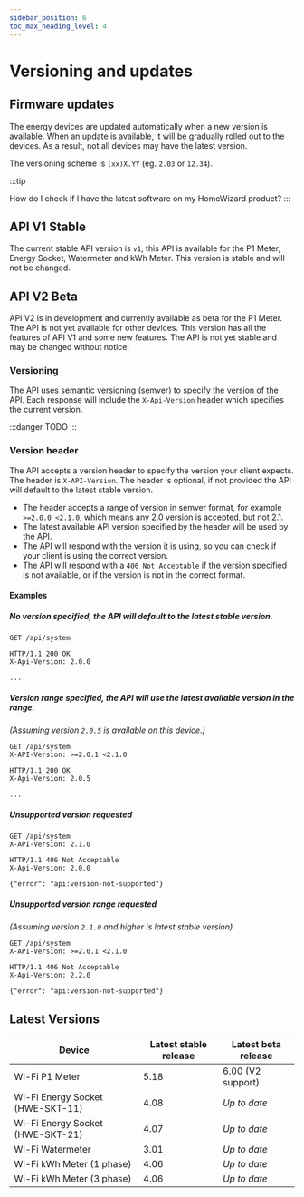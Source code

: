 ```yaml
---
sidebar_position: 6
toc_max_heading_level: 4
---
```



# Versioning and updates

## Firmware updates

The energy devices are updated automatically when a new version is available.
When an update is available, it will be gradually rolled out to the devices. As a result, not all devices may have the latest version.

The versioning scheme is `(xx)X.YY` (eg. `2.03` or `12.34`).

:::tip

<Link to='https://helpdesk.homewizard.com/en/articles/9167578'>How do I check if I have the latest software on my HomeWizard product?</Link>
:::

## API V1 <Badge color='hw-green'>Stable</Badge>

The current stable API version is `v1`, this API is available for the P1 Meter, Energy Socket, Watermeter and kWh Meter. This version is stable and will not be changed.

## API V2 <Badge color='hw-orange'>Beta</Badge>

API V2 is in development and currently available as beta for the P1 Meter. The API is not yet available for other devices. This version has all the features of API V1 and some new features. The API is not yet stable and may be changed without notice.

### Versioning

The API uses semantic versioning (semver) to specify the version of the API. Each response will include the `X-Api-Version` header which specifies the current version.

:::danger
TODO
:::

### Version header

The API accepts a version header to specify the version your client expects. The header is `X-API-Version`. The header is optional, if not provided the API will default to the latest stable version.

-   The header accepts a range of version in semver format, for example `>=2.0.0 <2.1.0`, which means any 2.0 version is accepted, but not 2.1.
-   The latest available API version specified by the header will be used by the API.
-   The API will respond with the version it is using, so you can check if your client is using the correct version.
-   The API will respond with a `406 Not Acceptable` if the version specified is not available, or if the version is not in the correct format.

#### Examples

##### No version specified, the API will default to the latest stable version.

```http title="Request"
GET /api/system
```

```http title="Response"
HTTP/1.1 200 OK
X-Api-Version: 2.0.0

...
```

##### Version range specified, the API will use the latest available version in the range.

_(Assuming version `2.0.5` is available on this device.)_

```http title="Request"
GET /api/system
X-API-Version: >=2.0.1 <2.1.0
```

```http title="Response"
HTTP/1.1 200 OK
X-Api-Version: 2.0.5

...
```

##### Unsupported version requested

```http title="Request"
GET /api/system
X-API-Version: 2.1.0
```

```http title="Response"
HTTP/1.1 406 Not Acceptable
X-Api-Version: 2.0.0

{"error": "api:version-not-supported"}
```

##### Unsupported version range requested

_(Assuming version `2.1.0` and higher is latest stable version)_

```http title="Request"
GET /api/system
X-API-Version: >=2.0.1 <2.1.0
```

```http title="Response"
HTTP/1.1 406 Not Acceptable
X-Api-Version: 2.2.0

{"error": "api:version-not-supported"}
```

## Latest Versions

| Device                           | Latest stable release | Latest beta release |
| -------------------------------- | --------------------- | ------------------- |
| Wi-Fi P1 Meter                   | 5.18                  | 6.00 (V2 support)   |
| Wi-Fi Energy Socket (HWE-SKT-11) | 4.08                  | _Up to date_        |
| Wi-Fi Energy Socket (HWE-SKT-21) | 4.07                  | _Up to date_        |
| Wi-Fi Watermeter                 | 3.01                  | _Up to date_        |
| Wi-Fi kWh Meter (1 phase)        | 4.06                  | _Up to date_        |
| Wi-Fi kWh Meter (3 phase)        | 4.06                  | _Up to date_        |
